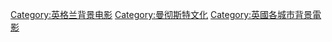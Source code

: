 [[Category:英格兰背景电影|Category:英格兰背景电影]]
[[Category:曼彻斯特文化|Category:曼彻斯特文化]]
[[Category:英國各城市背景電影|Category:英國各城市背景電影]]